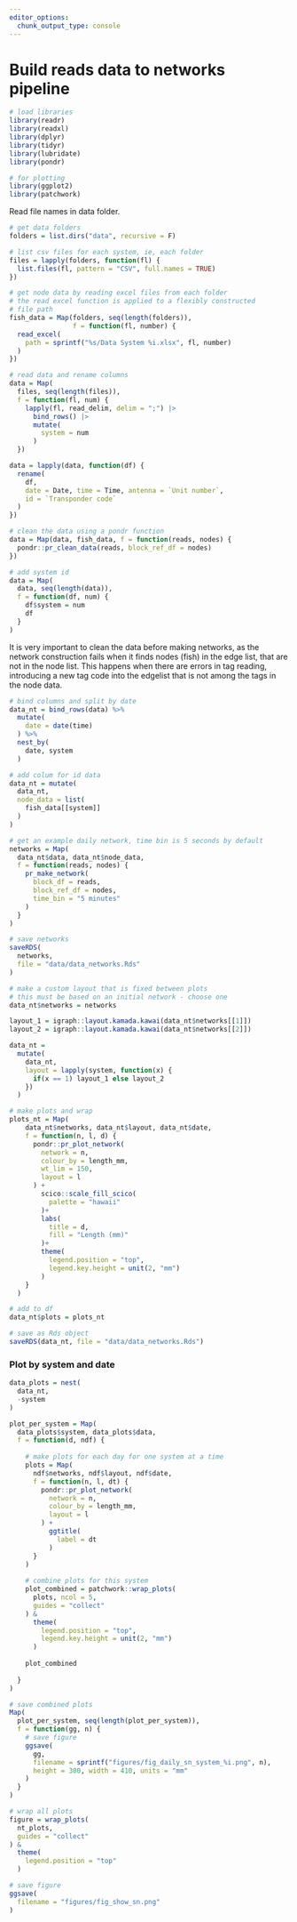 ```yaml
---
editor_options: 
  chunk_output_type: console
---
```


# Build reads data to networks pipeline

```r
# load libraries
library(readr)
library(readxl)
library(dplyr)
library(tidyr)
library(lubridate)
library(pondr)

# for plotting
library(ggplot2)
library(patchwork)
```

Read file names in data folder.

```r
# get data folders
folders = list.dirs("data", recursive = F)

# list csv files for each system, ie, each folder
files = lapply(folders, function(fl) {
  list.files(fl, pattern = "CSV", full.names = TRUE)  
})

# get node data by reading excel files from each folder
# the read excel function is applied to a flexibly constructed
# file path
fish_data = Map(folders, seq(length(folders)),
                f = function(fl, number) {
  read_excel(
    path = sprintf("%s/Data System %i.xlsx", fl, number)
  )
})
```

```r
# read data and rename columns
data = Map(
  files, seq(length(files)),
  f = function(fl, num) {
    lapply(fl, read_delim, delim = ";") |>
      bind_rows() |> 
      mutate(
        system = num
      )
  })

data = lapply(data, function(df) {
  rename(
    df,
    date = Date, time = Time, antenna = `Unit number`,
    id = `Transponder code`
  )
})

# clean the data using a pondr function
data = Map(data, fish_data, f = function(reads, nodes) {
  pondr::pr_clean_data(reads, block_ref_df = nodes)
})

# add system id
data = Map(
  data, seq(length(data)),
  f = function(df, num) {
    df$system = num
    df
  }
)
```

It is very important to clean the data before making networks, as the network construction fails when it finds nodes (fish) in the edge list, that are not in the node list. This happens when there are errors in tag reading, introducing a new tag code into the edgelist that is not among the tags in the node data.

```r
# bind columns and split by date
data_nt = bind_rows(data) %>%
  mutate(
    date = date(time)
  ) %>%
  nest_by(
    date, system
  )

# add colum for id data
data_nt = mutate(
  data_nt,
  node_data = list(
    fish_data[[system]]
  )
)

# get an example daily network, time bin is 5 seconds by default
networks = Map(
  data_nt$data, data_nt$node_data,
  f = function(reads, nodes) {
    pr_make_network(
      block_df = reads,
      block_ref_df = nodes,
      time_bin = "5 minutes"
    )
  }
)

# save networks
saveRDS(
  networks,
  file = "data/data_networks.Rds"
)
```

```r
# make a custom layout that is fixed between plots
# this must be based on an initial network - choose one
data_nt$networks = networks

layout_1 = igraph::layout.kamada.kawai(data_nt$networks[[1]])
layout_2 = igraph::layout.kamada.kawai(data_nt$networks[[2]])

data_nt = 
  mutate(
    data_nt,
    layout = lapply(system, function(x) {
      if(x == 1) layout_1 else layout_2
    })
  )

# make plots and wrap
plots_nt = Map(
    data_nt$networks, data_nt$layout, data_nt$date,
    f = function(n, l, d) {
      pondr::pr_plot_network(
        network = n,
        colour_by = length_mm,
        wt_lim = 150,
        layout = l
      ) +
        scico::scale_fill_scico(
          palette = "hawaii"
        )+
        labs(
          title = d,
          fill = "Length (mm)"
        )+
        theme(
          legend.position = "top",
          legend.key.height = unit(2, "mm")
        )
    }
  )

# add to df
data_nt$plots = plots_nt
```

```r
# save as Rds object
saveRDS(data_nt, file = "data/data_networks.Rds")
```

### Plot by system and date

```r
data_plots = nest(
  data_nt,
  -system
)
```

```r
plot_per_system = Map(
  data_plots$system, data_plots$data,
  f = function(d, ndf) {
    
    # make plots for each day for one system at a time
    plots = Map(
      ndf$networks, ndf$layout, ndf$date,
      f = function(n, l, dt) {
        pondr::pr_plot_network(
          network = n,
          colour_by = length_mm,
          layout = l
        ) +
          ggtitle(
            label = dt
          )
      }
    )
    
    # combine plots for this system
    plot_combined = patchwork::wrap_plots(
      plots, ncol = 5,
      guides = "collect"
    ) &
      theme(
        legend.position = "top",
        legend.key.height = unit(2, "mm")
      )
    
    plot_combined
    
  }  
)

# save combined plots
Map(
  plot_per_system, seq(length(plot_per_system)),
  f = function(gg, n) {
    # save figure
    ggsave(
      gg,
      filename = sprintf("figures/fig_daily_sn_system_%i.png", n),
      height = 300, width = 410, units = "mm"
    )
  }
)
```


```r
# wrap all plots
figure = wrap_plots(
  nt_plots,
  guides = "collect"
) &
  theme(
    legend.position = "top"
  )

# save figure
ggsave(
  filename = "figures/fig_show_sn.png"
)
```
